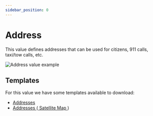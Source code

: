 ```yaml
---
sidebar_position: 0
---
```


# Address

This value defines addresses that can be used for citizens, 911 calls, taxi/tow calls, etc.

![Address value example](/features/values/address.png)

## Templates

For this value we have some templates available to download:

- <a download href="https://docs.snailycad.org/templates/address.json">
    Addresses
  </a>
- <a download href="https://docs.snailycad.org/templates/address-satmap.json">
    Addresses
  </a> (<a
    target="_blank"
    href="https://forum.cfx.re/t/release-free-high-resolution-satellite-map-with-custom-postals/2503527"
  >
    Satellite Map
  </a>)
